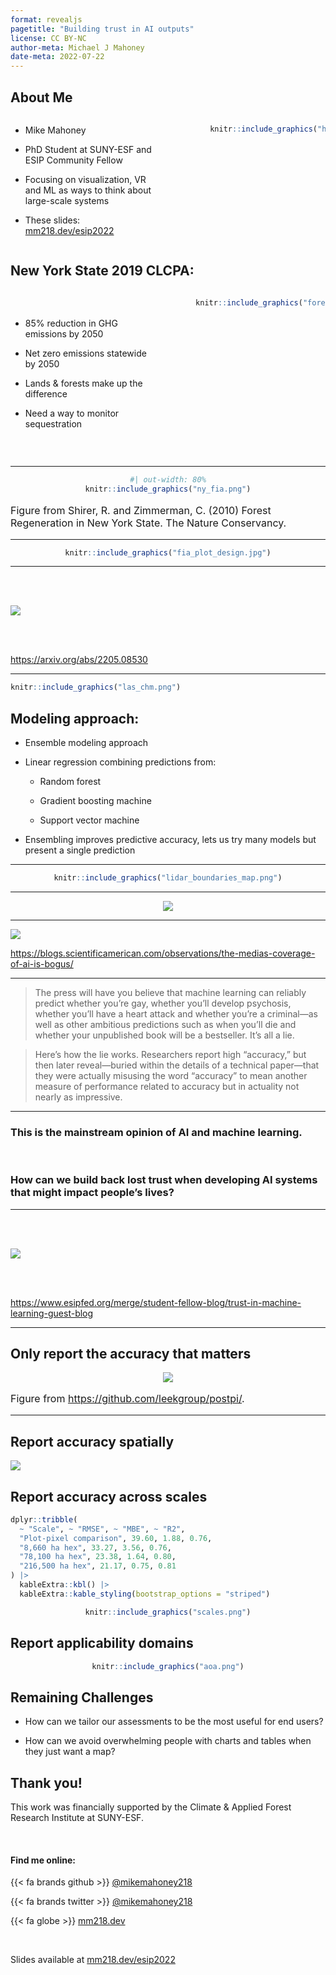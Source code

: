 ```yaml
---
format: revealjs
pagetitle: "Building trust in AI outputs"
license: CC BY-NC
author-meta: Michael J Mahoney
date-meta: 2022-07-22
---
```


## {background-image="splash.jpg"}


## About Me

:::: {.columns}

::: {.column width="50%"}

- Mike Mahoney

- PhD Student at SUNY-ESF and ESIP Community Fellow

- Focusing on visualization, VR and ML as ways to think about large-scale systems

- These slides: [mm218.dev/esip2022](https://mm218.dev/esip2022)

:::

::: {.column width="10%"}
:::

::: {.column width="40%"}

```r
knitr::include_graphics("https://github.com/mikemahoney218.png")
```

:::

::::

## New York State 2019 CLCPA:

:::: {.columns}

::: {.column width="50%"}

<br />

+ 85% reduction in GHG emissions by 2050  

+ Net zero emissions statewide by 2050

+ Lands & forests make up the difference

+ Need a way to monitor sequestration

:::

::: {.column width="5%"}
:::

::: {.column width="45%"}
```r
knitr::include_graphics("forest.jpg")
```

:::

::::

<br /> 

---

<center>
```r
#| out-width: 80%
knitr::include_graphics("ny_fia.png")
```
</center>

<p style="font-size:16px">Figure from Shirer, R. and Zimmerman, C. (2010) Forest Regeneration in New York State. The Nature Conservancy.</p>

---

<center>
```r
knitr::include_graphics("fia_plot_design.jpg")
```
</center>


---

<br />
<br />

![](preprint.png)

<br />
<br />

[https://arxiv.org/abs/2205.08530](https://arxiv.org/abs/2205.08530)


---


```r
knitr::include_graphics("las_chm.png")
```


## Modeling approach:

+ Ensemble modeling approach

<p></p>

+ Linear regression combining predictions from:

  + Random forest 

  + Gradient boosting machine

  + Support vector machine

<p></p>

+ Ensembling improves predictive accuracy, lets us try many models but present a single prediction

---


<center>
```r
knitr::include_graphics("lidar_boundaries_map.png")
```
</center>


---

<center>
![](lidaragb.png)
</center>

---

![](bogus.png)

[https://blogs.scientificamerican.com/observations/the-medias-coverage-of-ai-is-bogus/](https://blogs.scientificamerican.com/observations/the-medias-coverage-of-ai-is-bogus/)

---

> The press will have you believe that machine learning can reliably predict whether you're gay, whether you'll develop psychosis, whether you’ll have a heart attack and whether you're a criminal—as well as other ambitious predictions such as when you'll die and whether your unpublished book will be a bestseller. It's all a lie. 

> Here's how the lie works. Researchers report high "accuracy," but then later reveal—buried within the details of a technical paper—that they were actually misusing the word "accuracy" to mean another measure of performance related to accuracy but in actuality not nearly as impressive.


---

### This is the mainstream opinion of AI and machine learning.

<br />

### How can we build back lost trust when developing AI systems that might impact people's lives?


---


<br />
<br />

![](blog.png)

<br />
<br />

[https://www.esipfed.org/merge/student-fellow-blog/trust-in-machine-learning-guest-blog](https://www.esipfed.org/merge/student-fellow-blog/trust-in-machine-learning-guest-blog)

---

## Only report the accuracy that matters

<center>
![](https://github.com/leekgroup/postpi/raw/master/image/problem_caused.png)
</center>

<p style="font-size:16px">Figure from [https://github.com/leekgroup/postpi/](https://github.com/leekgroup/postpi/).</p>

---

## Report accuracy spatially

![](hex_panel.png)


## Report accuracy across scales

```r
dplyr::tribble(
  ~ "Scale", ~ "RMSE", ~ "MBE", ~ "R2", 
  "Plot-pixel comparison", 39.60, 1.88, 0.76,
  "8,660 ha hex", 33.27, 3.56, 0.76,
  "78,100 ha hex", 23.38, 1.64, 0.80,
  "216,500 ha hex", 21.17, 0.75, 0.81
) |> 
  kableExtra::kbl() |> 
  kableExtra::kable_styling(bootstrap_options = "striped")
```

<center>

```r
knitr::include_graphics("scales.png")
```

</center>

## Report applicability domains

<center>
```r
knitr::include_graphics("aoa.png")
```
</center>

## Remaining Challenges

+ How can we tailor our assessments to be the most useful for end users?

<p></p>

+ How can we avoid overwhelming people with charts and tables when they just want a map?

## Thank you!

This work was financially supported by the Climate & Applied Forest Research Institute at SUNY-ESF.

<br />

#### Find me online:

{{< fa brands github >}} [@mikemahoney218](https://github.com/mikemahoney218/) 

{{< fa brands twitter >}} [@mikemahoney218](https://twitter.com/mikemahoney218/) 

{{< fa globe >}} [mm218.dev](https://mm218.dev)

<br />

Slides available at [mm218.dev/esip2022](https://mm218.dev/esip2022)
